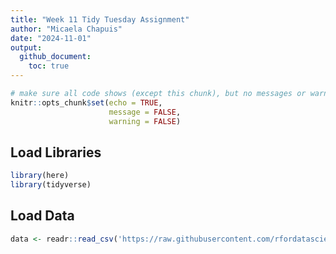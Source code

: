 ```yaml
---
title: "Week 11 Tidy Tuesday Assignment"
author: "Micaela Chapuis"
date: "2024-11-01"
output: 
  github_document:
    toc: true
---
```


```r
# make sure all code shows (except this chunk), but no messages or warnings
knitr::opts_chunk$set(echo = TRUE,
                      message = FALSE,
                      warning = FALSE)
```

## Load Libraries
```r
library(here)
library(tidyverse)
```

## Load Data
```r
data <- readr::read_csv('https://raw.githubusercontent.com/rfordatascience/tidytuesday/master/data/2024/2024-11-05/democracy_data.csv')

```

